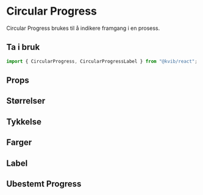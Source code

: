 
<Meta title="Komponenter/Circular Progress" />

# Circular Progress

Circular Progress brukes til å indikere framgang i en prosess.

## Ta i bruk

```jsx
import { CircularProgress, CircularProgressLabel } from "@kvib/react";
```

## Props

<Canvas of={CircularProgressStories.CircularProgress} />
<Controls of={CircularProgressStories.CircularProgress} />

## Størrelser

<Canvas of={CircularProgressStories.CircularProgressSizes} />

## Tykkelse

<Canvas of={CircularProgressStories.CircularProgressThickness} />

## Farger

<Canvas of={CircularProgressStories.CircularProgressColors} />

## Label

<Canvas of={CircularProgressStories.CircularProgressLabel} />

## Ubestemt Progress

<Canvas of={CircularProgressStories.CircularProgressIndeterminate} />
